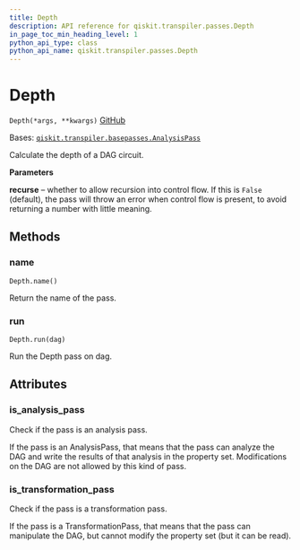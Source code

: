 ```yaml
---
title: Depth
description: API reference for qiskit.transpiler.passes.Depth
in_page_toc_min_heading_level: 1
python_api_type: class
python_api_name: qiskit.transpiler.passes.Depth
---
```


# Depth

<span id="qiskit.transpiler.passes.Depth" />

`Depth(*args, **kwargs)` [GitHub](https://github.com/qiskit/qiskit/tree/stable/0.22/qiskit/transpiler/passes/analysis/depth.py "view source code")

Bases: [`qiskit.transpiler.basepasses.AnalysisPass`](qiskit.transpiler.AnalysisPass "qiskit.transpiler.basepasses.AnalysisPass")

Calculate the depth of a DAG circuit.

**Parameters**

**recurse** – whether to allow recursion into control flow. If this is `False` (default), the pass will throw an error when control flow is present, to avoid returning a number with little meaning.

## Methods

### name

<span id="qiskit.transpiler.passes.Depth.name" />

`Depth.name()`

Return the name of the pass.

### run

<span id="qiskit.transpiler.passes.Depth.run" />

`Depth.run(dag)`

Run the Depth pass on dag.

## Attributes

<span id="qiskit.transpiler.passes.Depth.is_analysis_pass" />

### is\_analysis\_pass

Check if the pass is an analysis pass.

If the pass is an AnalysisPass, that means that the pass can analyze the DAG and write the results of that analysis in the property set. Modifications on the DAG are not allowed by this kind of pass.

<span id="qiskit.transpiler.passes.Depth.is_transformation_pass" />

### is\_transformation\_pass

Check if the pass is a transformation pass.

If the pass is a TransformationPass, that means that the pass can manipulate the DAG, but cannot modify the property set (but it can be read).

